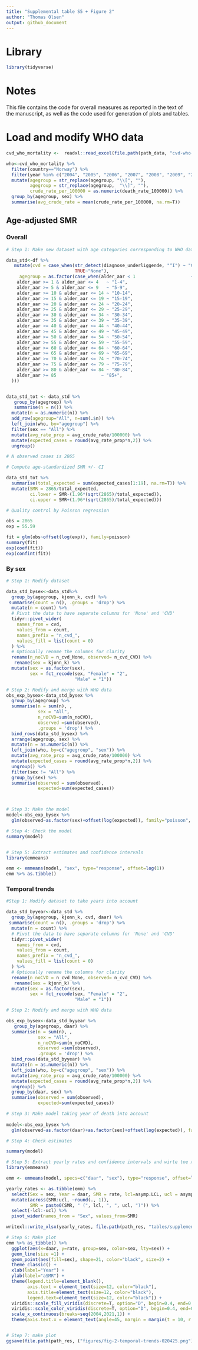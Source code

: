 ```yaml
---
title: "Supplemental table S5 + Figure 2"
author: "Thomas Olsen"
output: github_document
---
```


# Library

```r
library(tidyverse)
```


# Notes

This file contains the code for overall measures as reported in the text of the manuscript, as well as the code used for generation of plots and tables. 

# Load and modify WHO data

```r
cvd_who_mortality <-  readxl::read_excel(file.path(path_data, "cvd-who-070225.xlsx"))

who<-cvd_who_mortality %>% 
  filter(country=="Norway") %>% 
  filter(year %in% c("2004", "2005", "2006", "2007", "2008", "2009", "2010", "2011", "2012", "2013", "2014", "2015", "2016")) %>% 
  mutate(agegroup = str_replace(agegroup, "\\[", ""),
         agegroup = str_replace(agegroup,  "\\]", ""),
         crude_rate_per_100000 = as.numeric(death_rate_100000)) %>% 
  group_by(agegroup, sex) %>% 
  summarise(avg_crude_rate = mean(crude_rate_per_100000, na.rm=T))
```

## Age-adjusted SMR

### Overall

```r
# Step 1: Make new dataset with age categories corresponding to WHO data

data_std<-df %>%
   mutate(cvd = case_when(str_detect(diagnose_underliggende, "^I") ~ "CVD",
                          TRUE~"None"),
     agegroup = as.factor(case_when(alder_aar < 1                     ~ "0",
    alder_aar >= 1 & alder_aar <= 4   ~ "1-4",
    alder_aar >= 5 & alder_aar <= 9   ~ "5-9",
    alder_aar >= 10 & alder_aar <= 14 ~ "10-14",
    alder_aar >= 15 & alder_aar <= 19 ~ "15-19",
    alder_aar >= 20 & alder_aar <= 24 ~ "20-24",
    alder_aar >= 25 & alder_aar <= 29 ~ "25-29",
    alder_aar >= 30 & alder_aar <= 34 ~ "30-34",
    alder_aar >= 35 & alder_aar <= 39 ~ "35-39",
    alder_aar >= 40 & alder_aar <= 44 ~ "40-44",
    alder_aar >= 45 & alder_aar <= 49 ~ "45-49",
    alder_aar >= 50 & alder_aar <= 54 ~ "50-54",
    alder_aar >= 55 & alder_aar <= 59 ~ "55-59",
    alder_aar >= 60 & alder_aar <= 64 ~ "60-64",
    alder_aar >= 65 & alder_aar <= 69 ~ "65-69",
    alder_aar >= 70 & alder_aar <= 74 ~ "70-74",
    alder_aar >= 75 & alder_aar <= 79 ~ "75-79",
    alder_aar >= 80 & alder_aar <= 84 ~ "80-84",
    alder_aar >= 85                 ~ "85+",
  )))


data_std_tot <- data_std %>% 
   group_by(agegroup) %>% 
   summarise(n = n()) %>%
  mutate(n = as.numeric(n)) %>% 
  add_row(agegroup="All", n=sum(.$n)) %>% 
  left_join(who, by="agegroup") %>% 
  filter(sex == "All") %>% 
  mutate(avg_rate_prop = avg_crude_rate/100000) %>% 
  mutate(expected_cases = round(avg_rate_prop*n,2)) %>% 
  ungroup()

# N observed cases is 2865

# Compute age-standardized SMR +/- CI

data_std_tot %>% 
  summarise(total_expected = sum(expected_cases[1:19], na.rm=T)) %>% 
  mutate(SMR = 2865/total_expected,
         ci.lower = SMR-(1.96*(sqrt(2865)/total_expected)),
         ci.upper = SMR+(1.96*(sqrt(2865)/total_expected)))

# Quality control by Poisson regression

obs = 2865
exp = 55.59

fit = glm(obs~offset(log(exp)), family=poisson)
summary(fit)
exp(coef(fit))
exp(confint(fit))
```

### By sex

```r
# Step 1: Modify dataset

data_std_bysex<-data_std%>%
  group_by(agegroup, kjonn_k, cvd) %>% 
 summarise(count = n(), .groups = 'drop') %>%
  mutate(n = count) %>% 
  # Pivot the data to have separate columns for 'None' and 'CVD'
  tidyr::pivot_wider(
    names_from = cvd,
    values_from = count,
    names_prefix = "n_cvd_",
    values_fill = list(count = 0)
  ) %>%
  # Optionally rename the columns for clarity
  rename(n_noCVD = n_cvd_None, observed= n_cvd_CVD) %>% 
   rename(sex = kjonn_k) %>% 
  mutate(sex = as.factor(sex),
         sex = fct_recode(sex, "Female" = "2", 
                          "Male" = "1"))

# Step 2: Modify and merge with WHO data 
obs_exp_bysex<-data_std_bysex %>%             
  group_by(agegroup) %>% 
  summarise(n = sum(n), ,
            sex = "All", 
            n_noCVD=sum(n_noCVD),
            observed =sum(observed),
            .groups = 'drop') %>% 
  bind_rows(data_std_bysex) %>% 
  arrange(agegroup, sex) %>% 
  mutate(n = as.numeric(n)) %>% 
  left_join(who, by=c("agegroup", "sex")) %>% 
  mutate(avg_rate_prop = avg_crude_rate/100000) %>% 
  mutate(expected_cases = round(avg_rate_prop*n,2)) %>% 
  ungroup() %>% 
  filter(sex != "All") %>% 
  group_by(sex) %>% 
  summarise(observed = sum(observed), 
            expected=sum(expected_cases))



# Step 3: Make the model  
model<-obs_exp_bysex %>% 
  glm(observed~as.factor(sex)+offset(log(expected)), family="poisson", data=.) 

# Step 4: Check the model
summary(model)


# Step 5: Extract estimates and confidence intervals
library(emmeans)

emm <- emmeans(model, "sex", type="response", offset=log(1))
emm %>% as.tibble()
```

### Temporal trends

```r
#Step 1: Modify dataset to take years into account

data_std_byyear<-data_std %>%
  group_by(agegroup, kjonn_k, cvd, daar) %>% 
 summarise(count = n(), .groups = 'drop') %>%
  mutate(n = count) %>% 
  # Pivot the data to have separate columns for 'None' and 'CVD'
  tidyr::pivot_wider(
    names_from = cvd,
    values_from = count,
    names_prefix = "n_cvd_",
    values_fill = list(count = 0)
  ) %>%
  # Optionally rename the columns for clarity
  rename(n_noCVD = n_cvd_None, observed= n_cvd_CVD) %>% 
   rename(sex = kjonn_k) %>% 
  mutate(sex = as.factor(sex),
         sex = fct_recode(sex, "Female" = "2", 
                          "Male" = "1"))

# Step 2: Modify and merge with WHO data 

obs_exp_bysex<-data_std_byyear %>%  
   group_by(agegroup, daar) %>% 
  summarise(n = sum(n), ,
            sex = "All", 
            n_noCVD=sum(n_noCVD),
            observed =sum(observed),
            .groups = 'drop') %>% 
  bind_rows(data_std_byyear) %>%  
  mutate(n = as.numeric(n)) %>% 
  left_join(who, by=c("agegroup", "sex")) %>% 
  mutate(avg_rate_prop = avg_crude_rate/100000) %>% 
  mutate(expected_cases = round(avg_rate_prop*n,2)) %>% 
  ungroup() %>% 
  group_by(daar, sex) %>% 
  summarise(observed = sum(observed), 
            expected=sum(expected_cases))

# Step 3: Make model taking year of death into account
  
model<-obs_exp_bysex %>% 
  glm(observed~as.factor(daar)+as.factor(sex)+offset(log(expected)), family="poisson", data=.)

# Step 4: Check estimates

summary(model)

# Step 5: Extract yearly rates and confidence intervals and wirte toe xcel
library(emmeans)

emm <- emmeans(model, specs=c("daar", "sex"), type="response", offset=log(1))

yearly_rates <- as.tibble(emm) %>% 
  select(Sex = sex, Year = daar, SMR = rate, lcl=asymp.LCL, ucl = asymp.UCL) %>% 
  mutate(across(SMR:ucl, ~round(., 1)),
         SMR = paste0(SMR, " (", lcl, ", ", ucl, ")")) %>%
  select(-lcl:-ucl) %>% 
  pivot_wider(names_from = "Sex", values_from=SMR)

writexl::write_xlsx(yearly_rates, file.path(path_res, "tables/supplemental-table-s5-yearly-rates.xlsx"))

# Step 6: Make plot
emm %>% as_tibble() %>% 
  ggplot(aes(x=daar, y=rate, group=sex, color=sex, lty=sex)) +
  geom_line(size =1) +
  geom_point(aes(fill=sex), shape=21, color="black", size=2) +
  theme_classic() +
  xlab(label="Year") +
  ylab(label="aSMR") +
  theme(legend.title=element_blank(),
        axis.text = element_text(size=12, color="black"),
        axis.title=element_text(size=12, color="black"),
        legend.text=element_text(size=12, color="black")) +
  viridis::scale_fill_viridis(discrete=T, option="D", begin=0.4, end=0.8) +
  viridis::scale_color_viridis(discrete=T, option="D", begin=0.4, end=0.8) +
  scale_x_continuous(breaks=seq(2004,2021,1)) +
  theme(axis.text.x = element_text(angle=45, margin = margin(t = 10, r = 0, b = 0, l = 0)))


# Step 7: make plot  
ggsave(file.path(path_res, ("figures/fig-2-temporal-trends-020425.png")), dpi=300, width=6, height=6)
  

```





